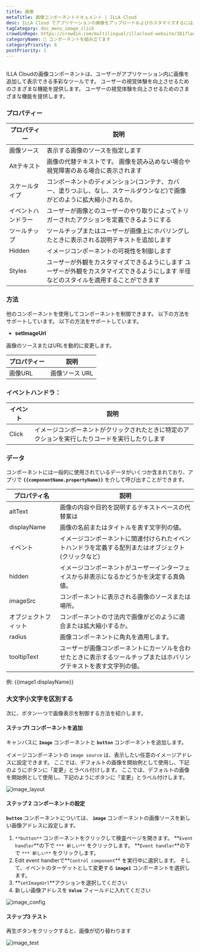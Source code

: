 ```yaml
---
title: 画像
metaTitle: 画像コンポーネントドキュメント | ILLA Cloud
desc: ILLA Cloud でアプリケーションの画像をアップロードおよびカスタマイズするには、Imageコンポーネントを使用する方法を学びます。
tagCategory: doc_menu_image_click
crowdinRepo: https://crowdin.com/multilingual/illacloud-website/381?languages=ja&filter=basic&value=0
categoryName: 🧬 コンポーネントを組み立てます
categoryPriority: 6
postPriority: 1
---
```


## <h2 hidden>画像とは?</h2>

ILLA Cloudの画像コンポーネントは、ユーザーがアプリケーション内に画像を追加して表示できる多彩なツールです。 ユーザーの視覚体験を向上させるためのさまざまな機能を提供します。 ユーザーの視覚体験を向上させるためのさまざまな機能を提供します。

### プロパティー

| プロパティー        | 説明                                                                                                          |
| ------------- | ----------------------------------------------------------------------------------------------------------- |
| 画像ソース         | 表示する画像のソースを指定します                                                                                            |
| Altテキスト       | 画像の代替テキストです。 画像を読み込めない場合や視覚障害のある場合に表示されます                                                                   |
| スケールタイプ       | コンポーネントのディメンション(コンテナ、カバー、塗りつぶし、なし、スケールダウンなど)で画像がどのように拡大縮小されるか。                                              |
| イベントハンドラー     | ユーザーが画像とのユーザーのやり取りによってトリガーされたアクションを定義できるようにする                                                               |
| ツールチップ        | ツールチップまたはユーザーが画像上にホバリングしたときに表示される説明テキストを追加します                                                               |
| Hidden        | イメージコンポーネントの可視性を制御します                                                                                       |
| Styles        | ユーザーが外観をカスタマイズできるようにします ユーザーが外観をカスタマイズできるようにします 半径などのスタイルを適用することができます                                       |

### 方法

他のコンポーネントを使用してコンポーネントを制御できます。 以下の方法をサポートしています。 以下の方法をサポートしています。

-   **setImageUrl**

画像のソースまたはURLを動的に変更します。

| プロパティー | 説明        |
| ------ | --------- |
| 画像URL  | 画像ソース URL |

### イベントハンドラ：

| イベント  | 説明                                                                  |
| ----- | ------------------------------------------------------------------- |
| Click | イメージコンポーネントがクリックされたときに特定のアクションを実行したりコードを実行したりします                    |

### データ

コンポーネントには一般的に使用されているデータがいくつか含まれており、アプリで **`{{componentName.propertyName}}`** を介して呼び出すことができます。

| プロパティ名         | 説明                                                                                                       |
| -------------- | -------------------------------------------------------------------------------------------------------- |
| altText        | 画像の内容や目的を説明するテキストベースの代替案は                                                                                |
| displayName    | 画像の名前またはタイトルを表す文字列の値。                                                                                    |
| イベント           | イメージコンポーネントに関連付けられたイベントハンドラを定義する配列またはオブジェクト (クリックなど)                                                     |
| hidden         | イメージコンポーネントがユーザーインターフェイスから非表示になるかどうかを決定する真偽値。                                                            |
| imageSrc       | コンポーネントに表示される画像のソースまたは場所。                                                                                |
| オブジェクトフィット     | コンポーネントの寸法内で画像がどのように適合または拡大縮小するか。                                                                        |
| radius         | 画像コンポーネントに角丸を適用します。                                                                                      |
| tooltipText    | ユーザーが画像コンポーネントにカーソルを合わせたときに表示するツールチップまたはホバリングテキストを表す文字列の値。                                               |

例: {{image1.displayName}}

### 大文字小文字を区別する

次に、ボタン一つで画像表示を制御する方法を紹介します。

#### ステップ1 コンポーネントを追加

キャンバスに **`Image`** コンポーネントと **`button`** コンポーネントを追加します。

イメージコンポーネントの `image source` は、表示したい任意のイメージアドレスに設定できます。 ここでは、デフォルトの画像を開始例として使用し、下記のようにボタンに「変更」とラベル付けします。 ここでは、デフォルトの画像を開始例として使用し、下記のようにボタンに「変更」とラベル付けします。

![image_layout](https://cdn.illacloud.com/official-website/img/office-site/components/image_layout.jpg)

#### ステップ 2 コンポーネントの設定

**`button`** コンポーネントについては、 **`image`** コンポーネントの画像ソースを新しい画像アドレスに設定します。

1.  `**button**` コンポーネントをクリックして検査ページを開きます。 **`Event handler`**の下で `*** 新しい**` をクリックします。 **`Event handler`**の下で `*** 新しい**` をクリックします。
2.  Edit event handlerで**`Control component`** を実行中に選択します。 そして、イベントのターゲットとして変更する **`image1`** コンポーネントを選択します。
3.  **`setImageUrl`**アクションを選択してください
4.  新しい画像アドレスを **`Value`** フィールドに入れてください

![image_config](https://cdn.illacloud.com/official-website/img/official-site/components/image_config.jpg)

#### ステップ3 テスト

再生ボタンをクリックすると、画像が切り替わります

![image_test](https://cdn.illacloud.com/official-website/img/official-site/components/image_test.gif)

